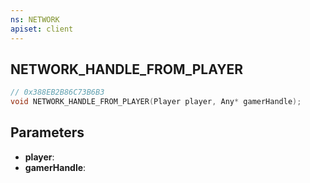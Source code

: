 ```yaml
---
ns: NETWORK
apiset: client
---
```

## NETWORK_HANDLE_FROM_PLAYER

```c
// 0x388EB2B86C73B6B3
void NETWORK_HANDLE_FROM_PLAYER(Player player, Any* gamerHandle);
```


## Parameters
* **player**:
* **gamerHandle**: